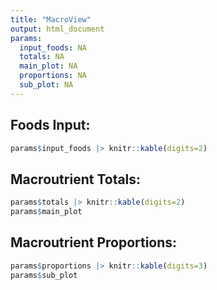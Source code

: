 ```yaml
---
title: "MacroView"
output: html_document
params:
  input_foods: NA
  totals: NA
  main_plot: NA
  proportions: NA
  sub_plot: NA
---
```



## Foods Input:
```r
params$input_foods |> knitr::kable(digits=2)
```


## Macroutrient Totals:
```r
params$totals |> knitr::kable(digits=2)
params$main_plot
```


## Macroutrient Proportions:
```r
params$proportions |> knitr::kable(digits=3)
params$sub_plot
```